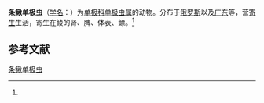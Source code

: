 {{Speciesbox
| name = 条鳅单极虫
| status = 
| status_system = 
| image = 
| genus = Thelohanellus
| species = nemachili
| authority = (Diarova, 1967)<ref name='id9725'>{{cite web| url =http://www.bioinfo.cn/db05/BjdwSpecies.php?action=view&id=9725| title =条鳅单极虫| work =《中国动物物种编目数据库》| publisher =中国科学院微生物研究所| author =中国科学院动物研究所| accessdate =2009-04-16| deadurl =yes| archiveurl =https://web.archive.org/web/20160305025035/http://www.bioinfo.cn/db05/BjdwSpecies.php?action=view&id=9725| archivedate =2016-03-05}}</ref>
}}

'''条鳅单极虫'''（[[学名|学名]]：{{lang|la|''Thelohanellus nemachili''}}）为[[单极科|单极科]][[单极虫属|单极虫属]]的动物。分布于[[俄罗斯|俄罗斯]]以及[[广东|广东]]等，营[[寄生|寄生]]生活，寄生在鲮的肾、脾、体表、鳔。<ref name='id9725'/>

== 参考文献 ==
{{reflist}}

{{Wikispecies|Thelohanellus nemachili}}

[[Category:单极虫属|条鳅单极虫]]


{{Cnidarian-stub}}